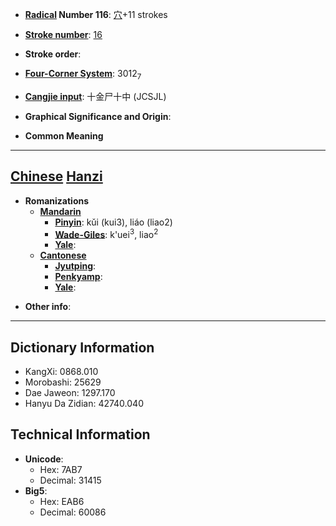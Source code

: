 * '''[[Wiktionary:Chinese radical index| Radical]] Number 116''': [[Wiktionary:Chinese radical index 穴|穴]]+11 strokes

* '''[[Wiktionary:Chinese total strokes index|Stroke number]]''': [[Wiktionary:Chinese total strokes index 16|16]]

* '''Stroke order''': 

* '''[[Wiktionary:Chinese four corner index|Four-Corner System]]''': 3012<sub>7</sub>

* '''[[Wiktionary:Chinese Cangjie index|Cangjie input]]''': 十金尸十中 (JCSJL)

* '''Graphical Significance and Origin''': 

* '''Common Meaning'''

----

== [[Chinese]] [[Hanzi]] ==

* '''Romanizations'''
** '''[[Mandarin]]'''
*** '''[[Pinyin]]''': kǔi (kui3), liáo (liao2)
*** '''[[Wade-Giles]]''': k'uei<sup>3</sup>, liao<sup>2</sup>
*** '''[[Yale]]''': 
** '''[[Cantonese]]'''
*** '''[[Jyutping]]''':
*** '''[[Penkyamp]]''': 
*** '''[[Yale]]''': 

* '''Other info''': 

----

== Dictionary Information ==

* KangXi: 0868.010
* Morobashi: 25629
* Dae Jaweon: 1297.170
* Hanyu Da Zidian: 42740.040

== Technical Information ==

* '''Unicode''':
** Hex: 7AB7
** Decimal: 31415
* '''Big5''':
** Hex: EAB6
** Decimal: 60086